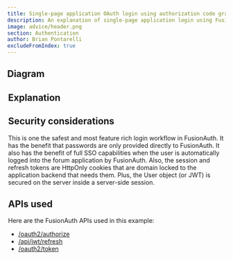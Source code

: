 ```yaml
---
title: Single-page application OAuth login using authorization code grant with sessions and refresh tokens
description: An explanation of single-page application login using FusionAuth OAuth interface with the authorization code grant with server-side sessions plus refresh tokens in cookies
image: advice/header.png
section: Authentication
author: Brian Pontarelli
excludeFromIndex: true
---
```


<Intro/>

## Diagram

<Legend/>

<Diagram/>

## Explanation

<OrderedList>
  <Step1/>
  <Step2/>
  <Step3/>
  <Step4/>
  <Step5/>
  <Step6/>
  <Step7/>
  <Step8/>
  <Step9/>
  <Step10/>
  <Step11/>
  <Step12/>
</OrderedList>

## Security considerations

This is one the safest and most feature rich login workflow in FusionAuth. It has the benefit that passwords are only provided directly to FusionAuth. It also has the benefit of full SSO capabilities when the user is automatically logged into the forum application by FusionAuth. Also, the session and refresh tokens are HttpOnly cookies that are domain locked to the application backend that needs them. Plus, the User object (or JWT) is secured on the server inside a server-side session.

## APIs used

Here are the FusionAuth APIs used in this example:

* [/oauth2/authorize](/docs/v1/tech/oauth/endpoints#authorize)
* [/api/jwt/refresh](/docs/v1/tech/apis/jwt#refresh-a-jwt)
* [/oauth2/token](/docs/v1/tech/oauth/endpoints#refresh-token-grant-request)

